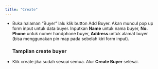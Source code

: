 ```yaml
---
title: "Create"
---
```


- Buka halaman “Buyer” lalu klik button Add Buyer. Akan muncul pop up form input untuk data buyer. Inputkan **Name** untuk nama buyer, **No. Phone** untuk nomer handphone buyer, **Address** untuk alamat buyer (bisa menggunakan pin map pada sebelah kiri form input).

  <ImageZoom
    src="/image/outbound/buyer/create/a-1.png"
    width={3276}
    height={2018}
    alt="Create Buyer"
    className="rounded-lg m-0"
  />

  ### Tampilan create buyer
  <ImageZoom
    src="/image/outbound/buyer/create/a-2.png"
    width={3276}
    height={2018}
    alt="Create Buyer"
    className="rounded-lg m-0"
  />

- Klik create jika sudah sesuai semua. Alur **Create Buyer** selesai.

